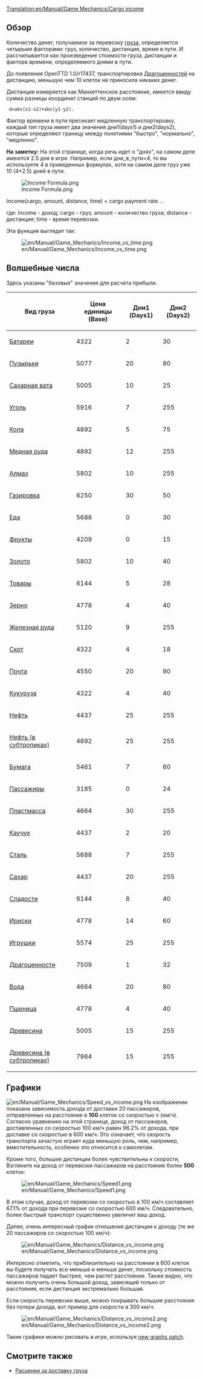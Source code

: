 [[Translation:en/Manual/Game Mechanics/Cargo income]]
{{ru/Необходимо сделать|поправить ссылки после перевода соответствующих страниц}}

== Обзор ==

Количество денег, получаемое за перевозку [[ru/Manual/Груз | груза]], определяется четырьмя факторами: груз, количество, дистанция, время в пути. И рассчитывается как произведение стоимости груза, дистанции и фактора времени, определяемого днями в пути.

До появления OpenTTD 1.0/r17437, транспортировка [[ru/Manual/Base Set/Cargos/Ценности | Драгоценностей]] на дистанцию, меньшую чем 10 клеток не приносила никаких денег.

Дистанция измеряется как Манхеттенское расстояние, имеется ввиду сумма разницы координат станций по двум осям: 

  d=abs(x1-x2)+abs(y1-y2).

Фактор времени в пути пресекает медленную транспортировку. каждый тип груза имеет два значения дни1(days1) и дни2(days2), которые определяют границу между понятиями "быстро", "нормально", "медленно".

'''На заметку:''' На этой странице, когда речь идет о "днях", на самом деле имеются 2.5 дня в игре. Например, если дни_в_пути=4, то вы используете 4 в приведенных формулах, хотя на самом деле груз уже 10 (4*2.5) дней в пути.

<!--
<math>
I(c,a,d,t)=c_\mathrm{Base} \cdot a \cdot d \cdot \max\left(31,
\begin{cases}
255 & t \le c_\mathrm{Days1} \\
255 - (t-c_\mathrm{Days1}) & c_\mathrm{Days1} < t \le c_\mathrm{Days1} + c_\mathrm{Days2} \\
255 - 2(t-c_\mathrm{Days1}) + c_\mathrm{Days2} & t > c_\mathrm{Days1} + c_\mathrm{Days2} 
\end{cases}\right)\cdot\frac{1}{2^{21}}
</math>
-->

[[File:en/Manual/Game Mechanics/Income Formula.png|Income Formula.png]]

Income(cargo, amount, distance, time) = cargo payment rate ...

где:
Income - доход; cargo - груз; amount - количество груза; distance - дистанция; time - время перевозки.

Эта функция выглядит так:

[[File:en/Manual/Game Mechanics/Income vs time.png]]

==Волшебные числа==

Здесь указаны "базовые" значения для расчета прибыли.

{| class="wikitable sortable" style="text-align:right"
!Вид груза!!Цена единицы (Base)!!Дни1 (Days1)!!Дни2 (Days2)
|-
|[[ru/Manual/Base Set/Cargos/Батарейки | Батареи]]||4322||2||30
|-
|[[ru/Manual/Base Set/Cargos/Пузырьки |Пузырьки]]||5077||20||80
|-
|[[ru/Manual/Base Set/Cargos/Сахарная вата | Сахарная вата]]||5005||10||25
|-
|[[ru/Manual/Base Set/Cargos/Уголь | Уголь]]||5916||7||255
|-
|[[ru/Manual/Base Set/Cargos/Кола | Кола]]||4892||5||75
|-
|[[ru/Manual/Base Set/Cargos/Медная руда | Медная руда]]||4892||12||255
|-
|[[ru/Manual/Base Set/Cargos/Алмазы | Алмаз]]||5802||10||255
|-
|[[ru/Manual/Base Set/Cargos/Газировка | Газировка]]||6250||30||50
|-
|[[ru/Manual/Base Set/Cargos/Еда | Еда]]||5688||0||30
|-
|[[ru/Manual/Base Set/Cargos/Фрукты | Фрукты]]||4209||0||15
|-
|[[ru/Manual/Base Set/Cargos/Золото | Золото]]||5802||10||40
|-
|[[ru/Manual/Base Set/Cargos/Товары | Товары]]||6144||5||28
|-
|[[ru/Manual/Base Set/Cargos/Зерно | Зерно]]||4778||4||40
|-
|[[ru/Manual/Base Set/Cargos/Железная руда | Железная руда]]||5120||9||255
|-
|[[ru/Manual/Base Set/Cargos/Скот | Скот]]||4322||4||18
|-
|[[ru/Manual/Base Set/Cargos/Почта | Почта]]||4550||20||90
|-
|[[ru/Manual/Base Set/Cargos/Кукуруза | Кукуруза]]||4322||4||40
|-
|[[ru/Manual/Base Set/Cargos/Нефть | Нефть]]||4437||25||255
|-
|[[ru/Manual/Base Set/Cargos/Нефть |Нефть (в субтропиках)]]||4892||25||255
|-
|[[ru/Manual/Base Set/Cargos/Бумага | Бумага]]||5461||7||60
|-
|[[ru/Manual/Base Set/Cargos/Пассажиры | Пассажиры]]||3185||0||24
|-
|[[ru/Manual/Base Set/Cargos/Пластик | Пластмасса]]||4664||30||255
|-
|[[ru/Manual/Base Set/Cargos/Каучук | Каучук]]||4437||2||20
|-
|[[ru/Manual/Base Set/Cargos/Сталь | Сталь]]||5688||7||255
|-
|[[ru/Manual/Base Set/Cargos/Сахар | Сахар]]||4437||20||255
|-
|[[ru/Manual/Base Set/Cargos/Конфеты| Сладости]]||6144||8||40
|-
|[[ru/Manual/Base Set/Cargos/Ириски | Ириски]]||4778||14||60
|-
|[[ru/Manual/Base Set/Cargos/Игрушки| Игрушки]]||5574||25||255
|-
|[[ru/Manual/Base Set/Cargos/Ценности | Драгоценности]]||7509||1||32
|-
|[[ru/Manual/Base Set/Cargos/Вода | Вода]]||4664||20||80
|-
|[[ru/Manual/Base Set/Cargos/Пшеница | Пшеница]]||4778||4||40
|-
|[[ru/Manual/Base Set/Cargos/Древесина | Древесина]]||5005||15||255
|-
|[[ru/Manual/Base Set/Cargos/Древесина |Древесина (в субтропиках)]]||7964||15||255
|}

==Графики==

[[File:en/Manual/Game Mechanics/Speed vs income.png]]
На изображении показана зависимость дохода от доставки 20 пассажиров, отправленных на расстояние в '''100''' клеток со скоростью v (км/ч). Согласно уравнению на этой странице, доход от пассажиров, доставленных со скоростью 100 км/ч равен 96.2% от дохода, при доставке со скоростью в 600 км/ч. Это означает, что скорость транспорта зачастую играет куда меньшую роль, чем, например, вместительность, особенно это относится к самолетам.

Кроме того, большие дистанции более чувствительны к скорости, Взгляните на доход от перевозки пассажиров на расстояние более '''500''' клеток:

[[File:en/Manual/Game Mechanics/Speed1.png]]

В этом случае, доход от перевозки со скоростью в 100 км/ч составляет 67.1% от дохода при перевозке со скоростью 600 км/ч. Следовательно, более быстрый транспорт существенно увеличит ваш доход.

Далее, очень интересный график отношения дистанции к доходу (те же 20 пассажиров со скоростью 100 км/ч):

[[File:en/Manual/Game Mechanics/Distance vs income.png]]

Интересно отметить, что приблизительно на расстоянии в 600 клеток вы будете получать все меньше и меньше денег, поскольку стоимость пассажиров падает быстрее, чем растет расстояние. Также видно, что можно получить очень большой доход, зависящий только от расстояния, если дистанция экстремально большая.

Если скорость перевозки выше, можно покрывать большие расстояния без потери дохода, вот пример для скорости в 300 км/ч:

[[File:en/Manual/Game Mechanics/Distance vs income2.png]]

Такие графики можно рисовать в игре, используя [http://www.tt-forums.net/viewtopic.php?f=33&t=31984 new graphs patch].

==Смотрите также==

*[[ru/Manual/Game Mechanics/Main Page#rastsenki-za-dostavku-gruza|Расценки за доставку груза]]